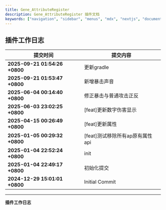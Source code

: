 ```yaml
---
title: Gene_AttributeRegister
description: Gene_AttributeRegister 插件文档
keywords: ["navigation", "sidebar", "menus", "mdx", "nextjs", "documents"]
---
```


## 插件工作日志

| 提交时间                              | 提交内容                                                                          |
|--------------------------------------|---------------------------------------------------------------------------------|
| **2025-09-21 01:54:26 +0800** | 更新gradle |
| **2025-09-21 01:53:47 +0800** | 新增暴击声音 |
| **2025-06-04 00:14:40 +0800** | 修正暴击与普通攻击正反 |
| **2025-06-03 23:02:25 +0800** | [feat]更新数字伤害显示 |
| **2025-04-15 00:26:49 +0800** | [feat]更新属性 |
| **2025-01-05 00:29:32 +0800** | [feat]测试移除所有ap原有属性api |
| **2025-01-04 22:52:24 +0800** | init |
| **2025-01-04 22:49:17 +0800** | 初始化提交 |
| **2024-12-29 15:01:01 +0800** | Initial Commit |

---
**插件工作日志**






